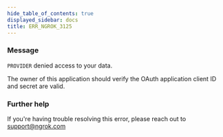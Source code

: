 ```yaml
---
hide_table_of_contents: true
displayed_sidebar: docs
title: ERR_NGROK_3125
---
```




### Message

`PROVIDER` denied access to your data.

The owner of this application should verify the OAuth application client ID and secret are valid.

<ErrorDetails error="err_ngrok_3125" />

### Further help

If you're having trouble resolving this error, please reach out to [support@ngrok.com](mailto:support@ngrok.com?subject=Help%20with%20ERR_NGROK_3125)
